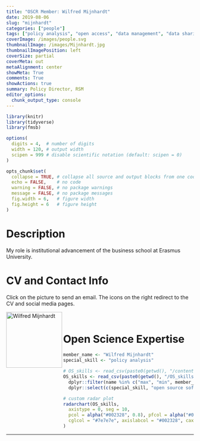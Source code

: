 ```yaml
---
title: "OSCR Member: Wilfred Mijnhardt"
date: 2019-08-06
slug: "mijnhardt"
categories: ["people"]
tags: ["policy analysis", "open access", "data management", "data sharing", "school-rsm"] # top 3 categories + unique + school
coverImage: /images/people.svg
thumbnailImage: /images/Mijnhardt.jpg
thumbnailImagePosition: left
coverSize: partial
coverMeta: out
metaAlignment: center
showMeta: True
comments: True
showActions: true
summary: Policy Director, RSM
editor_options: 
  chunk_output_type: console
---
```


```r

library(knitr)
library(tidyverse)
library(fmsb)

options(
  digits = 4,  # number of digits
  width = 120, # output width
  scipen = 999 # disable scientific notation (default: scipen = 0)
)

opts_chunk$set(
  collapse = TRUE, # collapse all source and output blocks from one code chunk into a single block
  echo = FALSE,    # no code
  warning = FALSE, # no package warnings
  message = FALSE, # no package messages
  fig.width = 6,   # figure width
  fig.height = 6   # figure height
)

```

# Description

My role is institutional advancement of the business school at Erasmus University.

# CV and Contact Info

Click on the picture to send an email. The icons on the right redirect to the CV and social media pages.

<!-- EMAIL -->
<p>
  <a href="mailto:wmijnhardt@rsm.nl">
  <img border="0" alt="Wilfred Mijnhardt" src="/images/Mijnhardt.jpg" width="150" height="150" align="left">
  </a>
</p>

<!-- CV -->
<p align="center">
  <a href="https://www.linkedin.com/in/wilfredmijnhardt/" class="fa fa-file fa-2x" style="color:#00B969;">
  </a>
</p>

<!-- TWITTER -->
<p align="center">
  <a href="https://twitter.com/wmijnhardt" class="fa fa-twitter fa-2x">
  </a>
</p>

<!-- ORCID -->
<p align="center">
  <a href="https://orcid.org/0000-0001-9066-0798" class="ai ai-orcid fa-2x" style="color:#000000;">
  </a>
</p>
 
<BR>

# Open Science Expertise

```r

member_name <- "Wilfred Mijnhardt"
special_skill <- "policy analysis"

# OS_skills <- read_csv(paste0(getwd(), "/content/post/OS_skills.csv")) %>% # when testing
OS_skills <- read_csv(paste0(getwd(), "/OS_skills.csv")) %>%
  dplyr::filter(name %in% c("max", "min", member_name)) %>%
  dplyr::select(c(special_skill, "open source software", "data sharing", "data management", "reproducible analysis", "open access", "preregistration"))

# custom radar plot
radarchart(OS_skills,
  axistype = 0, seg = 10,
  pcol = alpha("#002328", 0.8), pfcol = alpha("#00B969", 0.6), plwd = 4, centerzero = TRUE, # polygon
  cglcol = "#7e7e7e", axislabcol = "#002328", caxislabels = seq(0, 10, 2), cglwd = 0.8 # grid
)

```

***


